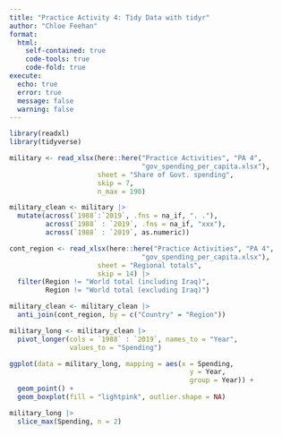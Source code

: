 ```yaml
---
title: "Practice Activity 4: Tidy Data with tidyr"
author: "Chloe Feehan"
format:
  html: 
    self-contained: true
    code-tools: true
    code-fold: true
execute:
  echo: true
  error: true
  message: false
  warning: false
---
```


```r
library(readxl) 
library(tidyverse)

military <- read_xlsx(here::here("Practice Activities", "PA 4", 
                                 "gov_spending_per_capita.xlsx"), 
                      sheet = "Share of Govt. spending", 
                      skip = 7, 
                      n_max = 190)


```

```r
military_clean <- military |>
  mutate(across(`1988`:`2019`, .fns = na_if, ". ."),
         across(`1988` : `2019`, .fns = na_if, "xxx"),
         across(`1988` : `2019`, as.numeric))
```

```r
cont_region <- read_xlsx(here::here("Practice Activities", "PA 4", 
                                 "gov_spending_per_capita.xlsx"), 
                      sheet = "Regional totals", 
                      skip = 14) |> 
  filter(Region != "World total (including Iraq)", 
         Region != "World total (excluding Iraq)")
```

```r
military_clean <- military_clean |>
  anti_join(cont_region, by = c("Country" = "Region"))

```

```r

military_long <- military_clean |>
  pivot_longer(cols = `1988` : `2019`, names_to = "Year", 
               values_to = "Spending")
```

```r

ggplot(data = military_long, mapping = aes(x = Spending, 
                                             y = Year, 
                                             group = Year)) +
  geom_point() +
  geom_boxplot(fill = "lightpink", outlier.shape = NA)

```

```r
military_long |>
  slice_max(Spending, n = 2)
```
